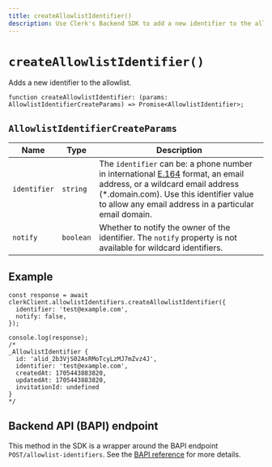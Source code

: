 ```yaml
---
title: createAllowlistIdentifier()
description: Use Clerk's Backend SDK to add a new identifier to the allowlist.
---
```


# `createAllowlistIdentifier()`

Adds a new identifier to the allowlist.

```tsx
function createAllowlistIdentifier: (params: AllowlistIdentifierCreateParams) => Promise<AllowlistIdentifier>;
```

## `AllowlistIdentifierCreateParams`

| Name | Type | Description |
| --- | --- | --- |
| `identifier` | `string` | The `identifier` can be: a phone number in international [E.164](https://en.wikipedia.org/wiki/E.164) format, an email address, or a wildcard email address (*.domain.com). Use this identifier value to allow any email address in a particular email domain. |
| `notify` | `boolean` | Whether to notify the owner of the identifier. The `notify` property is not available for wildcard identifiers. |

## Example

```tsx
const response = await clerkClient.allowlistIdentifiers.createAllowlistIdentifier({
  identifier: 'test@example.com',
  notify: false,
});

console.log(response);
/*
_AllowlistIdentifier {
  id: 'alid_2b3VjS02AsRMoTcyLzMJ7mZvz4J',
  identifier: 'test@example.com',
  createdAt: 1705443883820,
  updatedAt: 1705443883820,
  invitationId: undefined
}
*/
```

## Backend API (BAPI) endpoint

This method in the SDK is a wrapper around the BAPI endpoint `POST/allowlist-identifiers`. See the [BAPI reference](https://clerk.com/docs/reference/backend-api/tag/Allow-list-Block-list#operation/CreateAllowlistIdentifier) for more details.
